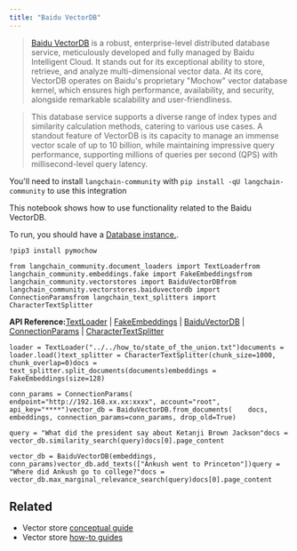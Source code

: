 ```yaml
---
title: "Baidu VectorDB"
---
```


> [Baidu VectorDB](https://cloud.baidu.com/product/vdb.html) is a robust, enterprise-level distributed database service, meticulously developed and fully managed by Baidu Intelligent Cloud. It stands out for its exceptional ability to store, retrieve, and analyze multi-dimensional vector data. At its core, VectorDB operates on Baidu's proprietary "Mochow" vector database kernel, which ensures high performance, availability, and security, alongside remarkable scalability and user-friendliness.

> This database service supports a diverse range of index types and similarity calculation methods, catering to various use cases. A standout feature of VectorDB is its capacity to manage an immense vector scale of up to 10 billion, while maintaining impressive query performance, supporting millions of queries per second (QPS) with millisecond-level query latency.

You'll need to install `langchain-community` with `pip install -qU langchain-community` to use this integration

This notebook shows how to use functionality related to the Baidu VectorDB.

To run, you should have a [Database instance.](https://cloud.baidu.com/doc/VDB/s/hlrsoazuf).

```
!pip3 install pymochow
```

```
from langchain_community.document_loaders import TextLoaderfrom langchain_community.embeddings.fake import FakeEmbeddingsfrom langchain_community.vectorstores import BaiduVectorDBfrom langchain_community.vectorstores.baiduvectordb import ConnectionParamsfrom langchain_text_splitters import CharacterTextSplitter
```

**API Reference:**[TextLoader](https://python.langchain.com/api_reference/community/document_loaders/langchain_community.document_loaders.text.TextLoader.html) | [FakeEmbeddings](https://python.langchain.com/api_reference/community/embeddings/langchain_community.embeddings.fake.FakeEmbeddings.html) | [BaiduVectorDB](https://python.langchain.com/api_reference/community/vectorstores/langchain_community.vectorstores.baiduvectordb.BaiduVectorDB.html) | [ConnectionParams](https://python.langchain.com/api_reference/community/vectorstores/langchain_community.vectorstores.baiduvectordb.ConnectionParams.html) | [CharacterTextSplitter](https://python.langchain.com/api_reference/text_splitters/character/langchain_text_splitters.character.CharacterTextSplitter.html)

```
loader = TextLoader("../../how_to/state_of_the_union.txt")documents = loader.load()text_splitter = CharacterTextSplitter(chunk_size=1000, chunk_overlap=0)docs = text_splitter.split_documents(documents)embeddings = FakeEmbeddings(size=128)
```

```
conn_params = ConnectionParams(    endpoint="http://192.168.xx.xx:xxxx", account="root", api_key="****")vector_db = BaiduVectorDB.from_documents(    docs, embeddings, connection_params=conn_params, drop_old=True)
```

```
query = "What did the president say about Ketanji Brown Jackson"docs = vector_db.similarity_search(query)docs[0].page_content
```

```
vector_db = BaiduVectorDB(embeddings, conn_params)vector_db.add_texts(["Ankush went to Princeton"])query = "Where did Ankush go to college?"docs = vector_db.max_marginal_relevance_search(query)docs[0].page_content
```

## Related

* Vector store [conceptual guide](/oss/concepts/vectorstores)
* Vector store [how-to guides](/oss/how_to/#vector-stores)
